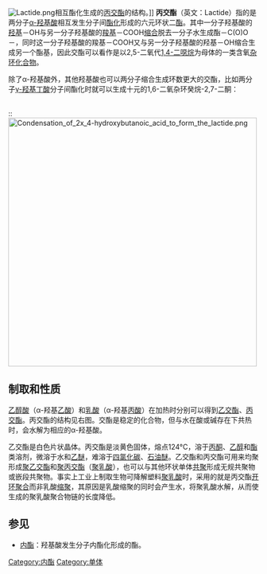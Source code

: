 [[Image:Lactide.png|thumb]]相互酯化生成的[[丙交酯|丙交酯]]的结构。]]
'''丙交酯'''（英文：Lactide）指的是两分子[[α-羟基酸|α-羟基酸]]相互发生分子间[[酯化|酯化]]形成的六元环状二[[酯|酯]]。其中一分子羟基酸的[[羟基|羟基]]－OH与另一分子羟基酸的[[羧基|羧基]]－COOH[[缩合|缩合]]脱去一分子水生成酯－C(O)O－，同时这一分子羟基酸的羧基－COOH又与另一分子羟基酸的羟基－OH缩合生成另一个酯基，因此交酯可以看作是以2,5-二氧代[[1,4-二噁烷|1,4-二噁烷]]为母体的一类含氧[[杂环化合物|杂环化合物]]。

除了α-羟基酸外，其他羟基酸也可以两分子缩合生成环数更大的交酯，比如两分子[[γ-羟基丁酸|γ-羟基丁酸]]分子间酯化时就可以生成十元的1,6-二氧杂环癸烷-2,7-二酮：

<br />
::[[File:Condensation_of_2x_4-hydroxybutanoic_acid_to_form_the_lactide.png|500px]]

==制取和性质==
[[乙醇酸|乙醇酸]]（α-羟基[[乙酸|乙酸]]）和[[乳酸|乳酸]]（α-羟基[[丙酸|丙酸]]）在加热时分别可以得到[[乙交酯|乙交酯]]、[[丙交酯|丙交酯]]。丙交酯的结构见右图。交酯是稳定的化合物，但与水在酸或碱存在下共热时，会水解为相应的α-羟基酸。

乙交酯是白色片状晶体。丙交酯是淡黄色固体，熔点124°C，溶于[[丙酮|丙酮]]、[[乙醇|乙醇]]和[[酯|酯]]类溶剂，微溶于水和[[乙醚|乙醚]]，难溶于[[四氯化碳|四氯化碳]]、[[石油醚|石油醚]]。乙交酯和丙交酯可用来均聚形成[[聚乙交酯|聚乙交酯]]和[[聚丙交酯|聚丙交酯]]（[[聚乳酸|聚乳酸]]），也可以与其他环状单体[[共聚|共聚]]形成无规共聚物或嵌段共聚物。事实上工业上制取生物可降解塑料[[聚乳酸|聚乳酸]]时，采用的就是丙交酯[[开环聚合|开环聚合]]而非乳酸[[缩聚|缩聚]]，其原因是乳酸缩聚的同时会产生水，将聚乳酸水解，从而使生成的聚乳酸聚合物链的长度降低。

==参见==
*[[内酯|内酯]]：羟基酸发生分子内酯化形成的酯。

[[Category:内酯|Category:内酯]]
[[Category:单体|Category:单体]]